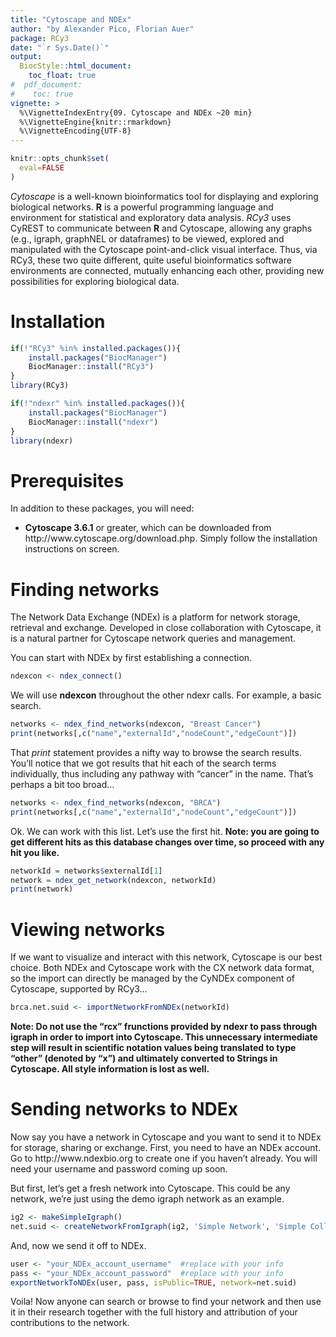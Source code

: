 ```yaml
---
title: "Cytoscape and NDEx"
author: "by Alexander Pico, Florian Auer"
package: RCy3
date: "`r Sys.Date()`"
output: 
  BiocStyle::html_document:
    toc_float: true
#  pdf_document:
#    toc: true 
vignette: >
  %\VignetteIndexEntry{09. Cytoscape and NDEx ~20 min}
  %\VignetteEngine{knitr::rmarkdown}
  %\VignetteEncoding{UTF-8}
---
```

```r
knitr::opts_chunk$set(
  eval=FALSE
)
```

*Cytoscape* is a well-known bioinformatics tool for displaying and exploring biological networks.
**R** is a powerful programming language and environment for statistical and exploratory data analysis.
*RCy3* uses CyREST to communicate between **R** and Cytoscape, allowing any graphs (e.g., igraph, graphNEL or dataframes) to be viewed, explored and manipulated with the Cytoscape point-and-click visual interface. Thus, via RCy3, these two quite different, quite useful bioinformatics software environments are connected, mutually enhancing each other, providing new possibilities for exploring biological data.

# Installation
```r
if(!"RCy3" %in% installed.packages()){
    install.packages("BiocManager")
    BiocManager::install("RCy3")
}
library(RCy3)

if(!"ndexr" %in% installed.packages()){
    install.packages("BiocManager")
    BiocManager::install("ndexr")
}
library(ndexr)
```

# Prerequisites
In addition to these packages, you will need:

  * **Cytoscape 3.6.1** or greater, which can be downloaded from http://www.cytoscape.org/download.php. Simply follow the installation instructions on screen.

# Finding networks
The Network Data Exchange (NDEx) is a platform for network storage, retrieval and exchange. Developed in close collaboration with Cytoscape, it is a natural partner for Cytoscape network queries and management.  

You can start with NDEx by first establishing a connection.
```r
ndexcon <- ndex_connect()
```

We will use **ndexcon** throughout the other ndexr calls. For example, a basic search.

```r
networks <- ndex_find_networks(ndexcon, "Breast Cancer")
print(networks[,c("name","externalId","nodeCount","edgeCount")])
```

That *print* statement provides a nifty way to browse the search results. You'll notice that we got results that hit each of the search terms individually, thus including any pathway with "cancer" in the name. That's perhaps a bit too broad...
```r
networks <- ndex_find_networks(ndexcon, "BRCA")
print(networks[,c("name","externalId","nodeCount","edgeCount")])
```

Ok. We can work with this list. Let's use the first hit. **Note: you are going to get different hits as this database changes over time, so proceed with any hit you like.**
```r
networkId = networks$externalId[1]
network = ndex_get_network(ndexcon, networkId)
print(network)
```

# Viewing networks
If we want to visualize and interact with this network, Cytoscape is our best choice. Both NDEx and Cytoscape work with the CX network data format, so the import can directly be managed by the CyNDEx component of Cytoscape, supported by RCy3...
```r
brca.net.suid <- importNetworkFromNDEx(networkId) 
```

**Note: Do not use the "rcx" frunctions provided by ndexr to pass through igraph in order to import into Cytoscape. This unnecessary intermediate step will result in scientific notation values being translated to type "other" (denoted by "x") and ultimately converted to Strings in Cytoscape. All style information is lost as well.**

# Sending networks to NDEx
Now say you have a network in Cytoscape and you want to send it to NDEx for storage, sharing or exchange. First, you need to have an NDEx account. Go to http://www.ndexbio.org to create one if you haven't already. You will need your username and password coming up soon.

But first, let's get a fresh network into Cytoscape. This could be any network, we're just using the demo igraph network as an example.
```r
ig2 <- makeSimpleIgraph()
net.suid <- createNetworkFromIgraph(ig2, 'Simple Network', 'Simple Collection')
```

And, now we send it off to NDEx.
```r
user <- "your_NDEx_account_username"  #replace with your info
pass <- "your_NDEx_account_password"  #replace with your info
exportNetworkToNDEx(user, pass, isPublic=TRUE, network=net.suid)
```

Voila! Now anyone can search or browse to find your network and then use it in their research together with the full history and attribution of your contributions to the network.
